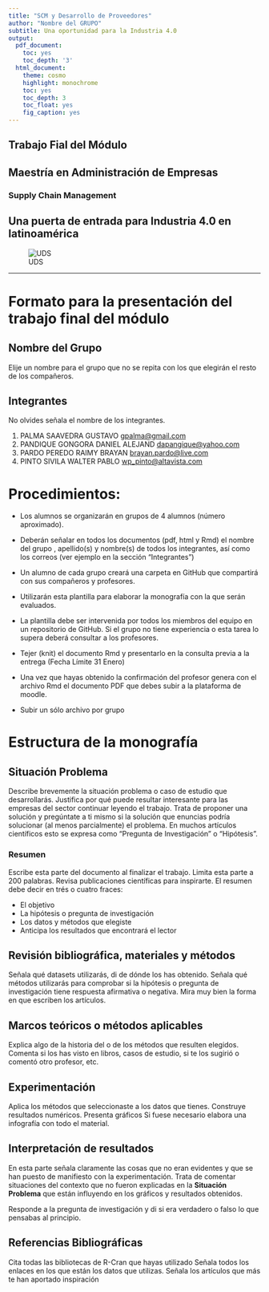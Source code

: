 ---
title: "SCM y Desarrollo de Proveedores"
author: "Nombre del GRUPO"
subtitle: Una oportunidad para la Industria 4.0 
output:
  pdf_document:
    toc: yes
    toc_depth: '3'
  html_document:
    theme: cosmo
    highlight: monochrome
    toc: yes
    toc_depth: 3
    toc_float: yes
    fig_caption: yes
---


## Trabajo Fial del Módulo

<h2>Maestría en Administración de Empresas </h2>

<h3>Supply Chain Management  </h3>
<h2> Una puerta de entrada para Industria 4.0 en latinoamérica </h2>
![UDS](image/logo.png)
<hr>


# Formato para la presentación del trabajo final del módulo


## Nombre del Grupo

Elije un nombre para el grupo que no se repita con los que elegirán el resto de los compañeros.

## Integrantes

No olvides señala el nombre de los integrantes.

1. PALMA SAAVEDRA GUSTAVO <gpalma@gmail.com>
2. PANDIQUE GONGORA DANIEL ALEJAND <dapangique@yahoo.com>
3. PARDO PEREDO RAIMY BRAYAN <brayan.pardo@live.com>
4. PINTO SIVILA WALTER PABLO <wp_pinto@altavista.com>



# Procedimientos:

* Los alumnos se organizarán en grupos de 4 alumnos (número aproximado).

* Deberán señalar en todos los documentos (pdf, html y Rmd) el nombre del grupo , apellido(s) y nombre(s) de todos los integrantes, así como los correos (ver ejemplo en la sección "Integrantes")

* Un alumno de cada grupo creará una carpeta en GitHub que compartirá con sus compañeros y profesores.

* Utilizarán esta plantilla para elaborar la monografía con la que serán evaluados.

* La plantilla debe ser intervenida por todos los miembros del equipo en un repositorio de GitHub. Si el grupo no tiene experiencia o esta tarea lo supera deberá consultar a los profesores.

* Tejer (knit) el documento Rmd y presentarlo en la consulta previa a la entrega (Fecha Límite 31 Enero)

* Una vez que hayas obtenido la confirmación del profesor genera con el archivo Rmd el documento PDF que debes subir a la plataforma de moodle.

* Subir un sólo archivo por grupo


# Estructura de la monografía

## Situación Problema

Describe brevemente la situación problema o caso de estudio que desarrollarás. Justifica por qué puede resultar interesante para las empresas del sector continuar leyendo el trabajo.
Trata de proponer una solución y pregúntate a ti mismo si la solución que enuncias podría solucionar (al menos parcialmente) el problema. En muchos artículos científicos esto se expresa como "Pregunta de Investigación" o "Hipótesis".



### Resumen

Escribe esta parte del documento al finalizar el trabajo. 
Limita esta parte a 200 palabras. 
Revisa publicaciones científicas para inspirarte. 
El resumen debe decir en trés o cuatro fraces:

* El objetivo
* La hipótesis o pregunta de investigación
* Los datos y métodos que elegiste
* Anticipa los resultados que encontrará el lector

## Revisión bibliográfica, materiales y métodos

Señala qué datasets utilizarás, di de dónde los has obtenido. 
Señala qué métodos utilizarás para comprobar si la hipótesis o pregunta de investigación tiene respuesta afirmativa o negativa.
Mira muy bien la forma en que escriben los artículos.


## Marcos teóricos o métodos aplicables

Explica algo de la historia del o de los métodos que resulten elegidos. Comenta si los has visto en libros, casos de estudio, si te los sugirió o comentó otro profesor, etc.


## Experimentación

Aplica los métodos que seleccionaste a los datos que tienes.
Construye resultados numéricos.
Presenta gráficos
Si fuese necesario elabora una infografía con todo el material.


## Interpretación de resultados

En esta parte señala claramente las cosas que no eran evidentes y que se han puesto de manifiesto con la experimentación.
Trata de comentar situaciones del contexto que no fueron explicadas en la **Situación Problema** que están influyendo en los gráficos y resultados obtenidos.

Responde a la pregunta de investigación y di si era verdadero o falso lo que pensabas al principio.


## Referencias Bibliográficas

Cita todas las bibliotecas de R-Cran que hayas utilizado
Señala todos los enlaces en los que están los datos que utilizas.
Señala los artículos que más te han aportado inspiración












